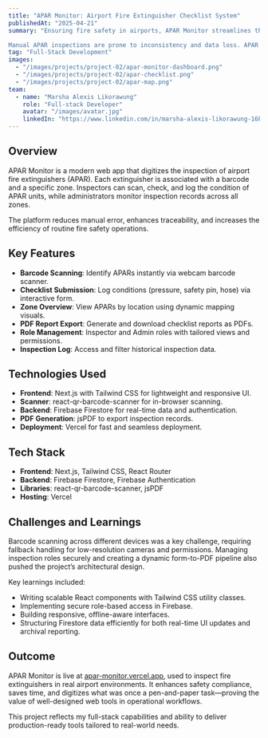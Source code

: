 ```yaml
---
title: "APAR Monitor: Airport Fire Extinguisher Checklist System"
publishedAt: "2025-04-21"
summary: "Ensuring fire safety in airports, APAR Monitor streamlines the inspection process of light fire extinguishers across airport zones.

Manual APAR inspections are prone to inconsistency and data loss. APAR Monitor transforms this workflow by enabling digital checklist submission, zone-based tracking, and real-time reporting via a modern web interface. Inspectors scan barcodes on fire extinguishers, fill out a structured checklist, and submit condition reports directly from the field. Admins can view inspection histories, export reports, and ensure safety compliance—making the process faster, more accurate, and audit-friendly. Built with performance in mind, the system leverages a clean, responsive UI using Tailwind CSS."
tag: "Full-Stack Development"
images:
  - "/images/projects/project-02/apar-monitor-dashboard.png"
  - "/images/projects/project-02/apar-checklist.png"
  - "/images/projects/project-02/apar-map.png"
team:
  - name: "Marsha Alexis Likorawung"
    role: "Full-stack Developer"
    avatar: "/images/avatar.jpg"
    linkedIn: "https://www.linkedin.com/in/marsha-alexis-likorawung-16b13a267/"
---
```


## Overview

APAR Monitor is a modern web app that digitizes the inspection of airport fire extinguishers (APAR). Each extinguisher is associated with a barcode and a specific zone. Inspectors can scan, check, and log the condition of APAR units, while administrators monitor inspection records across all zones.

The platform reduces manual error, enhances traceability, and increases the efficiency of routine fire safety operations.

## Key Features

- **Barcode Scanning**: Identify APARs instantly via webcam barcode scanner.
- **Checklist Submission**: Log conditions (pressure, safety pin, hose) via interactive form.
- **Zone Overview**: View APARs by location using dynamic mapping visuals.
- **PDF Report Export**: Generate and download checklist reports as PDFs.
- **Role Management**: Inspector and Admin roles with tailored views and permissions.
- **Inspection Log**: Access and filter historical inspection data.

## Technologies Used

- **Frontend**: Next.js with Tailwind CSS for lightweight and responsive UI.
- **Scanner**: react-qr-barcode-scanner for in-browser scanning.
- **Backend**: Firebase Firestore for real-time data and authentication.
- **PDF Generation**: jsPDF to export inspection records.
- **Deployment**: Vercel for fast and seamless deployment.

## Tech Stack

- **Frontend**: Next.js, Tailwind CSS, React Router
- **Backend**: Firebase Firestore, Firebase Authentication
- **Libraries**: react-qr-barcode-scanner, jsPDF
- **Hosting**: Vercel

## Challenges and Learnings

Barcode scanning across different devices was a key challenge, requiring fallback handling for low-resolution cameras and permissions. Managing inspection roles securely and creating a dynamic form-to-PDF pipeline also pushed the project’s architectural design.

Key learnings included:
- Writing scalable React components with Tailwind CSS utility classes.
- Implementing secure role-based access in Firebase.
- Building responsive, offline-aware interfaces.
- Structuring Firestore data efficiently for both real-time UI updates and archival reporting.

## Outcome

APAR Monitor is live at [apar-monitor.vercel.app](https://apar-monitor.vercel.app/), used to inspect fire extinguishers in real airport environments. It enhances safety compliance, saves time, and digitizes what was once a pen-and-paper task—proving the value of well-designed web tools in operational workflows.

This project reflects my full-stack capabilities and ability to deliver production-ready tools tailored to real-world needs.
